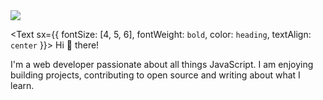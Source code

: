 <div style={{ margin: `auto`, width: `120px`}}>
  <img
    style={{
    width: `150px`,
    height: `150px`,
    borderRadius: `100%`
  }}
   src="./rafael_1.JPG" atl="profile" />
</div>

<Text sx={{ fontSize: [4, 5, 6], fontWeight: `bold`, color: `heading`, textAlign: `center` }}>
  Hi 👋 there!
</Text>

I'm a web developer passionate about all things JavaScript. I am enjoying building projects, contributing to open source and writing about what I learn.
